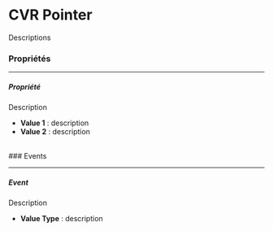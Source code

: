 # CVR Pointer

Descriptions

### Propriétés
<hr />

##### Propriété

Description

* **Value 1** : description
* **Value 2** : description

<br />
### Events
<hr />

##### Event

Description

* **Value Type** : description